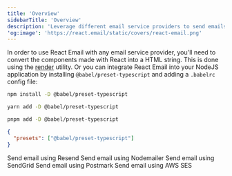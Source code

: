 ```yaml
---
title: 'Overview'
sidebarTitle: 'Overview'
description: 'Leverage different email service providers to send emails using React.'
'og:image': 'https://react.email/static/covers/react-email.png'
---
```


In order to use React Email with any email service provider, you'll need to convert the components made with React into a HTML string. This is done using the [render](/utilities/render) utility. Or you can integrate React Email into your NodeJS application by installing `@babel/preset-typescript` and adding a `.babelrc` config file:

<CodeGroup>

```sh npm
npm install -D @babel/preset-typescript
```

```sh yarn
yarn add -D @babel/preset-typescript
```

```sh pnpm
pnpm add -D @babel/preset-typescript
```

</CodeGroup>

```json .babelrc
{
  "presets": ["@babel/preset-typescript"]
}
```

<CardGroup>
  <Card title="Resend" href="/integrations/resend">
    Send email using Resend
  </Card>
  <Card title="Nodemailer" href="/integrations/nodemailer">
    Send email using Nodemailer
  </Card>
  <Card title="SendGrid" href="/integrations/sendgrid">
    Send email using SendGrid
  </Card>
  <Card title="Postmark" href="/integrations/postmark">
    Send email using Postmark
  </Card>
  <Card title="AWS SES" href="/integrations/aws-ses">
    Send email using AWS SES
  </Card>
</CardGroup>
